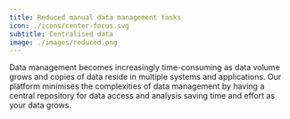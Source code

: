 ```yaml
---
title: Reduced manual data management tasks
icon: ./icons/center-focus.svg
subtitle: Centralised data
image: ./images/reduced.png
---
```


Data management becomes increasingly time-consuming as data volume grows and copies of data reside in multiple systems and applications. Our platform minimises the complexities of data management by having a central repository for data access and analysis saving time and effort as your data grows.
